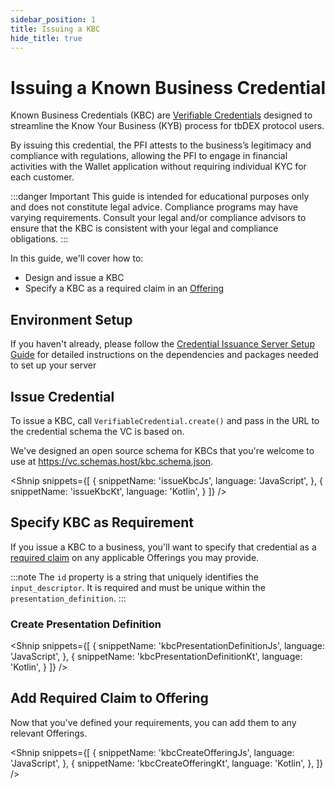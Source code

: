 ```yaml
---
sidebar_position: 1
title: Issuing a KBC
hide_title: true
---
```


<LanguageSwitcher languages="JavaScript, Kotlin" />

# Issuing a Known Business Credential

Known Business Credentials (KBC) are [Verifiable Credentials](/docs/web5/verifiable-credentials/what-are-vcs) designed to streamline the Know Your Business (KYB) process for tbDEX protocol users. 

By issuing this credential, the PFI attests to the business’s legitimacy and compliance with regulations, allowing the PFI to engage in financial activities with the Wallet application without requiring individual KYC for each customer.


:::danger Important
This guide is intended for educational purposes only and does not constitute legal advice. Compliance programs may have varying requirements. Consult your legal and/or compliance advisors to ensure that the KBC is consistent with your legal and compliance obligations.
:::

In this guide, we'll cover how to:
- Design and issue a KBC
- Specify a KBC as a required claim in an [Offering](/docs/tbdex/pfi/creating-offerings)

## Environment Setup

If you haven't already, please follow the [Credential Issuance Server Setup Guide](/docs/tbdex/issuer/vc-serverSetup) for detailed instructions on the dependencies and packages needed to set up your server

## Issue Credential

To issue a KBC, call `VerifiableCredential.create()` and pass in the URL to the credential schema the VC is based on. 

We've designed an open source schema for KBCs that you're welcome to use at https://vc.schemas.host/kbc.schema.json.

<Shnip
  snippets={[
    {
      snippetName: 'issueKbcJs',
      language: 'JavaScript',
    },
    {
      snippetName: 'issueKbcKt',
      language: 'Kotlin',
    }
  ]}
/>

## Specify KBC as Requirement

If you issue a KBC to a business, you'll want to specify that credential as a [required claim](/docs/tbdex/pfi/creating-offerings#required-claims) on any applicable Offerings you may provide. 

:::note
The `id` property is a string that uniquely identifies the `input_descriptor`. It is required and must be unique within the `presentation_definition`.
:::

### Create Presentation Definition

<Shnip
  snippets={[
    {
      snippetName: 'kbcPresentationDefinitionJs',
      language: 'JavaScript',
    },
    {
      snippetName: 'kbcPresentationDefinitionKt',
      language: 'Kotlin',
    }
  ]}
/>

## Add Required Claim to Offering

Now that you've defined your requirements, you can add them to any relevant Offerings.

<Shnip
  snippets={[
    {
      snippetName: 'kbcCreateOfferingJs',
      language: 'JavaScript',
    },
        {
      snippetName: 'kbcCreateOfferingKt',
      language: 'Kotlin',
    },
  ]}
/>